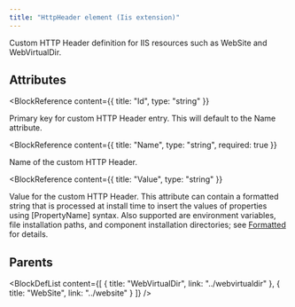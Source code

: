 ```yaml
---
title: "HttpHeader element (Iis extension)"
---
```



Custom HTTP Header definition for IIS resources such as WebSite and WebVirtualDir.


## Attributes

<BlockWrapper>

  <BlockReference
    content={{
      title: "Id",
      type: "string"
    }}
  >
  Primary key for custom HTTP Header entry. This will default to the Name attribute.
  </BlockReference>

  <BlockReference
    content={{
      title: "Name",
      type: "string",
      required: true
    }}
  >
  Name of the custom HTTP Header.
  </BlockReference>

  <BlockReference
    content={{
      title: "Value",
      type: "string"
    }}
  >
  Value for the custom HTTP Header. This attribute can contain a formatted string that is processed at install time to insert the values of properties using [PropertyName] syntax. Also supported are environment variables, file installation paths, and component installation directories; see [Formatted](http://msdn.microsoft.com/library/aa368609.aspx) for details.
  </BlockReference>

</BlockWrapper>


## Parents

<BlockDefList content={[
    {
      title: "WebVirtualDir",
      link: "../webvirtualdir"
    },
    {
      title: "WebSite",
      link: "../website"
    }
  ]}
/>